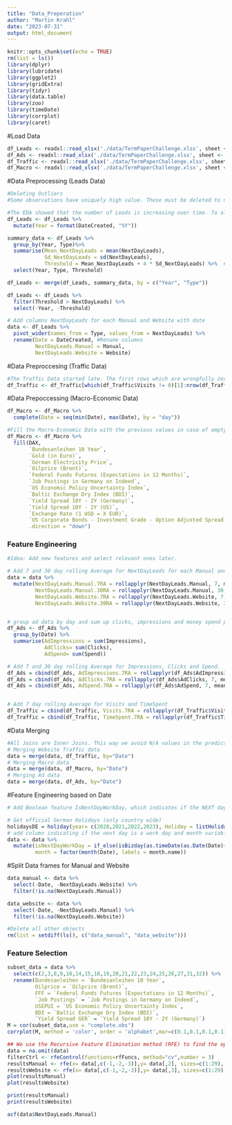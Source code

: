 ```yaml
---
title: "Data_Preperation"
author: "Martin Krahl"
date: "2023-07-31"
output: html_document
---
```


```r
knitr::opts_chunk$set(echo = TRUE)
rm(list = ls())
library(dplyr)
library(lubridate)
library(ggplot2)
library(gridExtra)
library(tidyr)
library(data.table)
library(zoo)
library(timeDate)
library(corrplot)
library(caret)
```
#Load Data
```r
df_Leads <- readxl::read_xlsx('./data/TermPaperChallenge.xlsx', sheet <- 'Leads')
df_Ads <- readxl::read_xlsx('./data/TermPaperChallenge.xlsx', sheet <- 'Ads')
df_Traffic <- readxl::read_xlsx('./data/TermPaperChallenge.xlsx', sheet <- 'WebsiteTraffic')
df_Macro <- readxl::read_xlsx('./data/TermPaperChallenge.xlsx', sheet <- 'Macro')
```

#Data Preprocessing (Leads Data)
```r
#Deleting Outliers
#Some observations have uniquely high value. These must be deleted to not effect the regression too much

#The EDA showed that the number of Leads is increasing over time. To allow for a flexible mean and sd, the measures are calculated by year. 
df_Leads <- df_Leads %>%
  mutate(Year = format(DateCreated, "%Y"))

summary_data <- df_Leads %>%
  group_by(Year, Type)%>%
  summarise(Mean_NextDayLeads = mean(NextDayLeads),
            Sd_NextDayLeads = sd(NextDayLeads),
            Threshold = Mean_NextDayLeads + 4 * Sd_NextDayLeads) %>%  #Threshold is determined to begin 4 Sd over the Mean
  select(Year, Type, Threshold)

df_Leads <- merge(df_Leads, summary_data, by = c("Year", "Type"))

df_Leads <- df_Leads %>%
  filter(Threshold > NextDayLeads) %>%
  select(-Year, -Threshold)

# Add columns NextDayLeads for each Manual and Website with date 
data <- df_Leads %>%
  pivot_wider(names_from = Type, values_from = NextDayLeads) %>%
  rename(Date = DateCreated, #Rename columns
         NextDayLeads.Manual = Manual,
         NextDayLeads.Website = Website)
```

#Data Preproccesing (Traffic Data)
```r
#The Traffic Data started late. The first rows which are wrongfully zero have to be deleted. 
df_Traffic <- df_Traffic[which(df_Traffic$Visits != 0)[1]:nrow(df_Traffic), ]
```

#Data Prepoccessing (Macro-Economic Data)
```r
df_Macro <- df_Macro %>%
  complete(Date = seq(min(Date), max(Date), by = "day"))

#Fill the Macro-Economic Data with the previous values in case of empty values (weekends)
df_Macro <- df_Macro %>%
  fill(DAX,
       `Bundesanleihen 10 Year`,
       `Gold (in Euro)`,
       `German Electricity Price`,
       `Oilprice (Brent)`,
       `Federal Funds Futures (Expectations in 12 Months)`,
       `Job Postings in Germany on Indeed`, 
       `US Economic Policy Uncertainty Index`,
       `Baltic Exchange Dry Index (BDI)`,
       `Yield Spread 10Y - 2Y (Germany)`, 
       `Yield Spread 10Y - 2Y (US)`,
       `Exchange Rate (1 USD = X EUR)`, 
       `US Corporate Bonds - Investment Grade - Option Adjusted Spread`,
       .direction = "down")
```

### Feature Engineering
```r
#Idea: Add new features and select relevant ones later.

# Add 7 and 30 day rolling Average for NextDayLeads for each Manual and Website Leads.
data = data %>%
  mutate(NextDayLeads.Manual.7RA = rollapplyr(NextDayLeads.Manual, 7, mean, partial = TRUE, na.rm = T), # 7 day RA for Manual Leads
         NextDayLeads.Manual.30RA = rollapplyr(NextDayLeads.Manual, 30, mean, partial = TRUE, na.rm = T), # 30 day RA for Manual Leads
         NextDayLeads.Website.7RA = rollapplyr(NextDayLeads.Website, 7, mean, partial = TRUE, na.rm = T), # 7 day RA for Website
         NextDayLeads.Website.30RA = rollapplyr(NextDayLeads.Website, 30, mean, partial = TRUE, na.rm = T)) # 30 day RA for Website Leads


# group ad data by day and sum up clicks, impressions and money spend per day
df_Ads <- df_Ads %>%
  group_by(Date) %>%
  summarise(AdImpressions = sum(Impressions),
            AdClicks= sum(Clicks),
            AdSpend= sum(Spend))

# Add 7 and 30 day rolling Average for Impressions, Clicks and Spend.
df_Ads = cbind(df_Ads, AdImpressions.7RA = rollapplyr(df_Ads$AdImpressions, 7, mean, partial = TRUE)) 
df_Ads = cbind(df_Ads, AdClicks.7RA = rollapplyr(df_Ads$AdClicks, 7, mean, partial = TRUE)) 
df_Ads = cbind(df_Ads, AdSpend.7RA = rollapplyr(df_Ads$AdSpend, 7, mean, partial = TRUE)) 


# Add 7 day rolling Average for Visits and TimeSpent
df_Traffic = cbind(df_Traffic, Visits.7RA = rollapplyr(df_Traffic$Visits, 7, mean, partial = TRUE)) 
df_Traffic = cbind(df_Traffic, TimeSpent.7RA = rollapplyr(df_Traffic$TimeSpent, 7, mean, partial = TRUE)) 


```

#Data Merging
```r
#All Joins are Inner Joins. This way we avoid N/A values in the predictor columns. 
# Merging Website Traffic data 
data = merge(data, df_Traffic, by="Date")
# Merging Macro data 
data = merge(data, df_Macro, by="Date")
# Merging Ad data 
data = merge(data, df_Ads, by="Date")
```

#Feature Engineering based on Date
```r
# Add Boolean feature IsNextDayWorkDay, which indicates if the NEXT day is a workday (not a weekend or a holiday). Needs Package timeDate. Also add Month Factor Feature

# Get official German Holidays (only country wide)
holidaysDE = holiday(year= c(2020,2021,2022,2023), Holiday = listHolidays("DE"))
# add column indicating if the next day is a work day and month variable
data <- data %>% 
  mutate(isNextDayWorkDay = if_else(isBizday(as.timeDate(as.Date(Date)+1),holidays = holidaysDE, wday = 1:5), 1, 0),
         month = factor(month(Date), labels = month.name))

```

#Split Data frames for Manual and Website
```r
data_manual <- data %>%
  select(-Date, -NextDayLeads.Website) %>%
  filter(!is.na(NextDayLeads.Manual))

data_website <- data %>%
  select(-Date, -NextDayLeads.Manual) %>%
  filter(!is.na(NextDayLeads.Website))

#Delete all other objects
rm(list = setdiff(ls(), c("data_manual", "data_website")))
```

### Feature Selection
```r
subset_data = data %>% 
  select(c(2,3,8,9,10,14,15,18,19,20,21,22,23,24,25,26,27,31,32)) %>%
  rename(Bundesanleihen = `Bundesanleihen 10 Year`,
         Oilprice = `Oilprice (Brent)`,
         FFF = `Federal Funds Futures (Expectations in 12 Months)`,
         `Job Postings` = `Job Postings in Germany on Indeed`,
         USEPUI = `US Economic Policy Uncertainty Index`,
         BDI = `Baltic Exchange Dry Index (BDI)`,
         `Yield Spread GER` = `Yield Spread 10Y - 2Y (Germany)`)
M = cor(subset_data,use = "complete.obs")
corrplot(M, method = 'color', order = 'alphabet',mar=c(0.1,0.1,0.1,0.1), type = "upper",tl.cex=0.5)

## We use the Recursive Feature Elimination method (RFE) to find the optimal subset of features for Manual Lead data and Website Lead data separately.
data = na.omit(data)
filterCtrl <- rfeControl(functions=rfFuncs, method="cv",number = 3)
resultsManual <- rfe(x= data[,c(-1,-2,-3)],y= data[,2], sizes=c(1:29), rfeControl=filterCtrl, na.action = na.omit)
resultsWebsite <- rfe(x= data[,c(-1,-2,-3)],y= data[,3], sizes=c(1:29), rfeControl=filterCtrl,na.action = na.omit)
plot(resultsManual)
plot(resultsWebsite)

print(resultsManual)
print(resultsWebsite)

acf(data$NextDayLeads.Manual)
```
